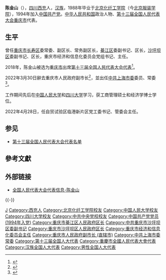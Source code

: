 {{Infobox person
| name = 陈金山
| birth_date = {{birth year and age|1967|2}}
| ancestor = [[四川省|四川]][[西充县|西充]]
| nationality = {{PRC}}
| title = [[全国人民代表大会代表|全国人大代表]]
| ethnicity = [[汉族|汉族]]
| gender = 男
| party = {{CPC}}
| website = [http://210.82.31.1:8084/delegate/viewDelegate.action?dbid=132073 全国人大代表数据库]
}}
'''陈金山'''（{{bd|1967年|2月||catIdx=Chen陈}}），[[四川省|四川]][[西充县|西充]]人，[[汉族|汉族]]，1988年毕业于[[北京服装学院|北京化纤工学院]]（今[[北京服装学院|北京服装学院]]），1994年加入[[中国共产党|中国共产党]]。[[中华人民共和国|中华人民共和国]]政治人物、[[第十三届全国人民代表大会|第十三届全国人民代表大会]][[重庆市|重庆市]]代表{{refnest|{{Cite web|url=http://210.82.31.1:8084/delegate/viewDelegate.action?dbid=132073|title=全国人民代表大会代表信息-陈金山|accessdate=2020-03-16|work=中国人大网}}}}。

==生平==
曾任[[重庆市|重庆市]][[长寿区|长寿区]]委常委、副区长、常务副区长，[[綦江区|綦江区]]委副书记、区长，[[沙坪坝区|沙坪坝区]]委副书记、区长，重庆市经济和信息化委员会党组书记、主任。

2018年，陈金山被选为[[重庆市|重庆市]]出席[[第十三届全国人民代表大会|第十三届全国人民代表大会]][[第十三届全国人民代表大会代表|代表]]<ref>{{Cite web|title=中华人民共和国第十三届全国人民代表大会代表名单|url=http://www.gov.cn/xinwen/2018-02/24/content_5268538.htm|accessdate=2020-03-16|work=中国政府网|archive-url=https://web.archive.org/web/20200228133636/http://www.gov.cn/xinwen/2018-02/24/content_5268538.htm|archive-date=2020-02-28|dead-url=no}}</ref>。

2022年3月30日辭去重庆市人民政府副市长<ref>{{Cite web|title=陈金山辞去重庆市副市长职务|url=http://www.chinanews.com.cn/gn/2022/03-30/9715332.shtml|access-date=2022-04-09|date=2022-03-30|publisher=中新网}}</ref>，並出任[[中共上海市委|中共上海市委]]委员、常委<ref>{{Cite web|title=中共中央批准：陈金山同志任上海市委常委|url=https://www.jfdaily.com/news/detail?id=466846|access-date=2022-04-09|date=2022-03-30|publisher=上观新闻}}</ref>。

工作期间先后在[[中国人民大学|中国人民大学]]和[[四川大学|四川大学]]学习，获工商管理硕士和经济学博士学位。

2022年4月28日，任自贸试验区临港新片区党工委书记、管委会主任。


==参见==
* [[第十三届全国人民代表大会代表名单|第十三届全国人民代表大会代表名单]]

==參考文獻==
{{reflist}}

==外部链接==
{{Portal|中国|政治}}
* [http://210.82.31.1:8084/delegate/viewDelegate.action?dbid=132073 全国人民代表大会代表信息-陈金山]

{{-}}
{{start box}}
{{s-gov|prc}}
{{s-before|[[朱芝松|朱芝松]]}}
{{s-title|[[临港新片区|临港新片区]]管理委员会主任|2022年4月-}}
{{s-inc}}
{{s-before|[[郭坚_(1963年)|郭坚]]}}
{{s-title|[[重庆市经济和信息化委员会|重庆市经济和信息化委员会]]主任|2018年1月－2021年9月}}
{{s-after|[[蓝庆华|蓝庆华]]}}
{{s-before|[[何勇_(1959年)|何勇]]}}
{{s-title|[[重庆市沙坪坝区人民政府|重庆市沙坪坝区人民政府]]区长|2016年9月－2018年1月}}
{{s-after|[[常斌|常斌]]}}
{{s-before|[[潘毅琴|潘毅琴]]}}
{{s-title|[[重庆市綦江区人民政府|重庆市綦江区人民政府]]区长|2013年9月－2016年9月}}
{{s-after|[[姜天波|姜天波]]}}
{{end box}}
{{上海市领导人}}

{{DEFAULTSORT:Chen陈}}
[[Category:陈姓|J]]
[[Category:西充人|Category:西充人]]
[[Category:北京化纤工学院校友|Category:北京化纤工学院校友]]
[[Category:中国人民大学校友|Category:中国人民大学校友]]
[[Category:四川大学校友|Category:四川大学校友]]
[[Category:中共中央党校校友|Category:中共中央党校校友]]
[[Category:中国共产党党员_(1994年入党)|Category:中国共产党党员 (1994年入党)]]
[[Category:重庆市綦江区人民政府区长|Category:重庆市綦江区人民政府区长]]
[[Category:中共重庆市沙坪坝区委副书记|Category:中共重庆市沙坪坝区委副书记]]
[[Category:重庆市沙坪坝区人民政府区长|Category:重庆市沙坪坝区人民政府区长]]
[[Category:重庆市经济和信息化委员会主任|Category:重庆市经济和信息化委员会主任]]
[[Category:重庆市人民政府副市长_(直辖市)|Category:重庆市人民政府副市长 (直辖市)]]
[[Category:中共上海市委常委|Category:中共上海市委常委]]
[[Category:第十三届全国人大代表|Category:第十三届全国人大代表]]
[[Category:重慶市全國人民代表大會代表|Category:重慶市全國人民代表大會代表]]
[[Category:汉族全国人大代表|Category:汉族全国人大代表]]
[[Category:男性全国人大代表|Category:男性全国人大代表]]